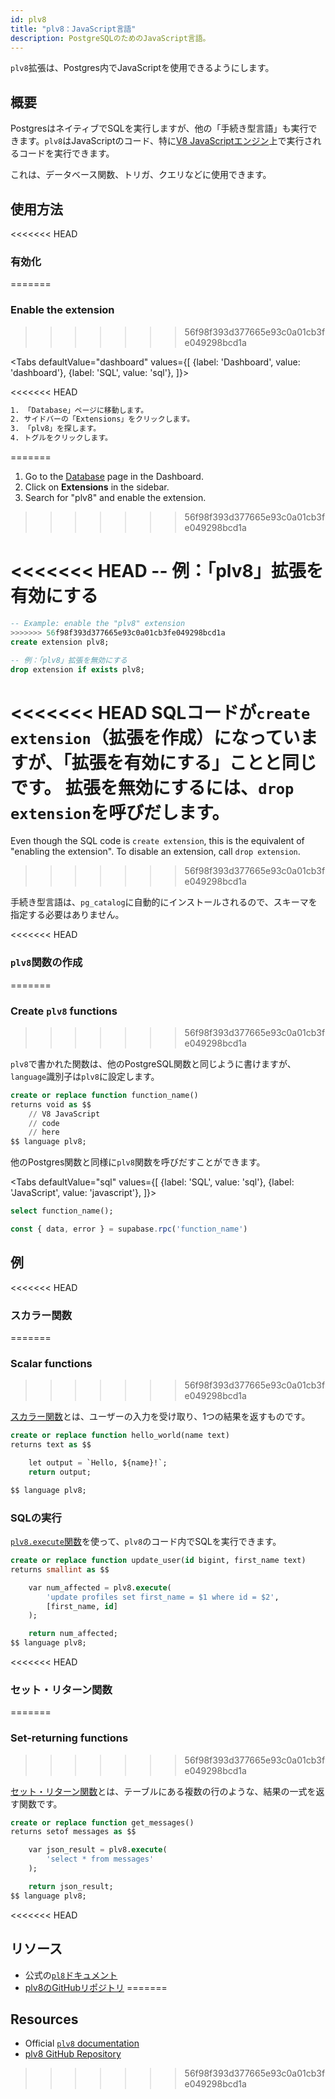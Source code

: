 ```yaml
---
id: plv8
title: "plv8：JavaScript言語"
description: PostgreSQLのためのJavaScript言語。
---
```



`plv8`拡張は、Postgres内でJavaScriptを使用できるようにします。

## 概要

PostgresはネイティブでSQLを実行しますが、他の「手続き型言語」も実行できます。`plv8`はJavaScriptのコード、特に[V8 JavaScriptエンジン](https://v8.dev)上で実行されるコードを実行できます。

これは、データベース関数、トリガ、クエリなどに使用できます。

## 使用方法

<<<<<<< HEAD

### 有効化
=======
### Enable the extension
>>>>>>> 56f98f393d377665e93c0a01cb3fe049298bcd1a

<Tabs
  defaultValue="dashboard"
  values={[
    {label: 'Dashboard', value: 'dashboard'},
    {label: 'SQL', value: 'sql'},
  ]}>

<<<<<<< HEAD
```sh
1. 「Database」ページに移動します。
2. サイドバーの「Extensions」をクリックします。
3. 「plv8」を探します。
4. トグルをクリックします。
```
=======
<TabItem value="dashboard">

1. Go to the [Database](https://app.supabase.com/project/_/database/tables) page in the Dashboard.
2. Click on **Extensions** in the sidebar.
3. Search for "plv8" and enable the extension.
>>>>>>> 56f98f393d377665e93c0a01cb3fe049298bcd1a

</TabItem>
<TabItem value="sql">

<<<<<<< HEAD
-- 例：「plv8」拡張を有効にする 
=======
```sql
-- Example: enable the "plv8" extension 
>>>>>>> 56f98f393d377665e93c0a01cb3fe049298bcd1a
create extension plv8;

-- 例：「plv8」拡張を無効にする 
drop extension if exists plv8;
```

<<<<<<< HEAD
SQLコードが`create extension`（拡張を作成）になっていますが、「拡張を有効にする」ことと同じです。
拡張を無効にするには、`drop extension`を呼びだします。
=======
Even though the SQL code is `create extension`, this is the equivalent of "enabling the extension". 
To disable an extension, call `drop extension`.
>>>>>>> 56f98f393d377665e93c0a01cb3fe049298bcd1a

手続き型言語は、`pg_catalog`に自動的にインストールされるので、スキーマを指定する必要はありません。

</TabItem>
</Tabs>

<<<<<<< HEAD
### `plv8`関数の作成
=======
### Create `plv8` functions
>>>>>>> 56f98f393d377665e93c0a01cb3fe049298bcd1a

`plv8`で書かれた関数は、他のPostgreSQL関数と同じように書けますが、`language`識別子は`plv8`に設定します。

```sql
create or replace function function_name() 
returns void as $$
    // V8 JavaScript
    // code
    // here
$$ language plv8;
```

他のPostgres関数と同様に`plv8`関数を呼びだすことができます。

<Tabs
  defaultValue="sql"
  values={[
    {label: 'SQL', value: 'sql'},
    {label: 'JavaScript', value: 'javascript'},
  ]}>

<TabItem value="sql">

```sql
select function_name();
```

</TabItem>
<TabItem value="javascript">

```js
const { data, error } = supabase.rpc('function_name')
```

</TabItem>
</Tabs>

## 例

<<<<<<< HEAD
### スカラー関数
=======
### Scalar functions
>>>>>>> 56f98f393d377665e93c0a01cb3fe049298bcd1a

[スカラー関数](https://plv8.github.io/#scalar-function-calls)とは、ユーザーの入力を受け取り、1つの結果を返すものです。

```sql
create or replace function hello_world(name text) 
returns text as $$

    let output = `Hello, ${name}!`;
    return output;

$$ language plv8;
```

### SQLの実行

[`plv8.execute`関数](https://plv8.github.io/#plv8-execute)を使って、`plv8`のコード内でSQLを実行できます。

```sql
create or replace function update_user(id bigint, first_name text) 
returns smallint as $$

    var num_affected = plv8.execute(
        'update profiles set first_name = $1 where id = $2', 
        [first_name, id]
    );

    return num_affected;
$$ language plv8;
```

<<<<<<< HEAD
### セット・リターン関数
=======
### Set-returning functions
>>>>>>> 56f98f393d377665e93c0a01cb3fe049298bcd1a

[セット・リターン関数](https://plv8.github.io/#set-returning-function-calls)とは、テーブルにある複数の行のような、結果の一式を返す関数です。

```sql
create or replace function get_messages() 
returns setof messages as $$

    var json_result = plv8.execute(
        'select * from messages'
    );

    return json_result;
$$ language plv8;
```

<<<<<<< HEAD

## リソース

- 公式の[`pl8`ドキュメント](https://plv8.github.io/)
- [plv8のGitHubリポジトリ](https://github.com/plv8/plv8)
=======
## Resources 

- Official [`plv8` documentation](https://plv8.github.io/)
- [plv8 GitHub Repository](https://github.com/plv8/plv8)
>>>>>>> 56f98f393d377665e93c0a01cb3fe049298bcd1a
